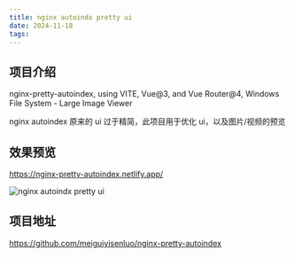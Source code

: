 ```yaml
---
title: nginx autoindx pretty ui
date: 2024-11-18
tags:
---
```


## 项目介绍

nginx-pretty-autoindex, using VITE, Vue@3, and Vue Router@4, Windows File System - Large Image Viewer

nginx autoindex 原来的 ui 过于精简，此项目用于优化 ui，以及图片/视频的预览

## 效果预览

https://nginx-pretty-autoindex.netlify.app/

![nginx autoindx pretty ui](https://blog.r2.1591420.xyz/blog_02/2025-03-21-141523.png)

## 项目地址

https://github.com/meiguiyisenluo/nginx-pretty-autoindex
